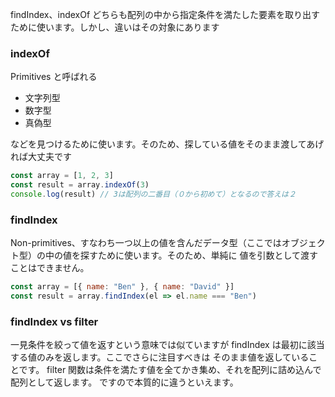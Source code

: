 findIndex、indexOf どちらも配列の中から指定条件を満たした要素を取り出すために使います。しかし、違いはその対象にあります

### indexOf

Primitives と呼ばれる

- 文字列型
- 数字型
- 真偽型

などを見つけるために使います。そのため、探している値をそのまま渡してあげれば大丈夫です

```js
const array = [1, 2, 3]
const result = array.indexOf(3)
console.log(result) // 3は配列の二番目（０から初めて）となるので答えは２
```

### findIndex

Non-primitives、すなわち一つ以上の値を含んだデータ型（ここではオブジェクト型）の中の値を探すために使います。そのため、単純に
値を引数として渡すことはできません。

```js
const array = [{ name: "Ben" }, { name: "David" }]
const result = array.findIndex(el => el.name === "Ben")
```

### findIndex vs filter

一見条件を絞って値を返すという意味では似ていますが
findIndex は最初に該当する値のみを返します。ここでさらに注目すべきは
そのまま値を返していることです。
filter 関数は条件を満たす値を全てかき集め、それを配列に詰め込んで配列として返します。
ですので本質的に違うといえます。
